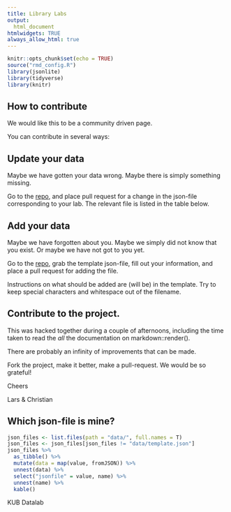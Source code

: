 ```yaml
---
title: Library Labs
output: 
  html_document
htmlwidgets: TRUE
always_allow_html: true
---
```


```r
knitr::opts_chunk$set(echo = TRUE)
source("rmd_config.R")
library(jsonlite)
library(tidyverse)
library(knitr)
```


## How to contribute


We would like this to be a community driven page. 

You can contribute in several ways:

## Update your data
Maybe we have gotten your data wrong. Maybe there is simply something missing.

Go to the [repo](https://github.com/KUBDatalab/Library-labs), and place pull request for a change in the json-file
corresponding to your lab. The relevant file is listed in the table below.

## Add your data

Maybe we have forgotten about you. Maybe we simply did not know that you 
exist. Or maybe we have not got to you yet.

Go to the [repo](https://github.com/KUBDatalab/Library-labs), grab the template 
json-file, fill out your information, and place a pull request for adding the file.

Instructions on what should be added are (will be) in the template. 
Try to keep special characters and whitespace out of the filename.

## Contribute to the project.
This was hacked together during a couple of afternoons, including the time
taken to read the *all* the documentation on markdown::render(). 

There are probably an infinity of improvements that can be made.

Fork the project, make it better, make a pull-request. We would be so grateful!

Cheers

Lars & Christian


## Which json-file is mine?


```r
json_files <- list.files(path = "data/", full.names = T)
json_files <- json_files[json_files != "data/template.json"]
json_files %>% 
  as_tibble() %>% 
  mutate(data = map(value, fromJSON)) %>% 
  unnest(data) %>% 
  select("jsonfile" = value, name) %>% 
  unnest(name) %>% 
  kable()
```

KUB Datalab